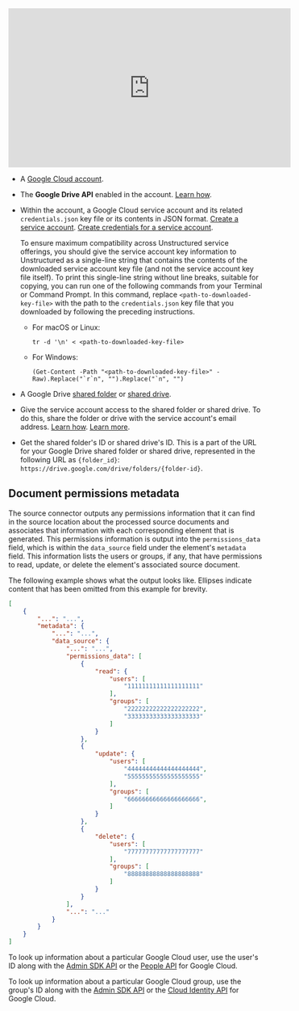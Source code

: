 <iframe
width="560"
height="315"
src="https://www.youtube.com/embed/ZiRD7hC-wh8"
title="YouTube video player"
frameborder="0"
allow="accelerometer; autoplay; clipboard-write; encrypted-media; gyroscope; picture-in-picture"
allowfullscreen
></iframe>

- A [Google Cloud account](https://console.cloud.google.com).
- The **Google Drive API** enabled in the account. 
  [Learn how](https://cloud.google.com/apis/docs/getting-started#enabling_apis).
- Within the account, a Google Cloud service account and its related `credentials.json` key file or its contents in JSON format. 
  [Create a service account](https://developers.google.com/workspace/guides/create-credentials#create_a_service_account). 
  [Create credentials for a service account](https://developers.google.com/workspace/guides/create-credentials#create_credentials_for_a_service_account).

  To ensure maximum compatibility across Unstructured service offerings, you should give the service account key information to Unstructured as 
  a single-line string that contains the contents of the downloaded service account key file (and not the service account key file itself). 
  To print this single-line string without line breaks, suitable for copying, you can run one of the following commands from your Terminal or Command Prompt. 
  In this command, replace `<path-to-downloaded-key-file>` with the path to the `credentials.json` key file that you downloaded by following the preceding instructions.

  - For macOS or Linux: 

    ```text
    tr -d '\n' < <path-to-downloaded-key-file>
    ```

  - For Windows:

    ```text
    (Get-Content -Path "<path-to-downloaded-key-file>" -Raw).Replace("`r`n", "").Replace("`n", "")
    ```

- A Google Drive [shared folder](https://support.google.com/drive/answer/2375091) or [shared drive](https://support.google.com/a/users/answer/7212025).
- Give the service account access to the shared folder or shared drive. To do this, share the folder or drive with the service account's email address. 
  [Learn how](https://support.google.com/drive/answer/7166529). 
  [Learn more](https://www.googlecloudcommunity.com/gc/Workspace-Q-A/Can-i-give-access-to-document-of-google-drive-to-service-account/m-p/530106).  
- Get the shared folder's ID or shared drive's ID. This is a part of the URL for your Google Drive shared folder or shared drive, represented in the following URL as `{folder_id}`: `https://drive.google.com/drive/folders/{folder-id}`.

## Document permissions metadata

The source connector outputs any permissions information that it can find in the source location about the processed source documents and associates that information with each 
corresponding element that is generated. This permissions information is output into the `permissions_data` field, which is within the 
`data_source` field under the element's `metadata` field. This information lists the users or groups, if any, that have 
permissions to read, update, or delete the element's associated source document.

The following example shows what the output looks like. Ellipses indicate content that has been omitted from this example for brevity. 

```json
[
    {
        "...": "...",
        "metadata": {
            "...": "...",
            "data_source": {
                "...": "...",
                "permissions_data": [
                    {
                        "read": {
                            "users": [
                                "11111111111111111111"
                            ],
                            "groups": [
                                "22222222222222222222",
                                "33333333333333333333"
                            ]
                        }
                    },
                    {
                        "update": {
                            "users": [
                                "44444444444444444444",
                                "55555555555555555555"
                            ],
                            "groups": [
                                "66666666666666666666",
                            ]
                        }
                    },
                    {
                        "delete": {
                            "users": [
                                "77777777777777777777"
                            ],
                            "groups": [
                                "88888888888888888888"
                            ]
                        }
                    }
                ],
                "...": "..."
            }
        }
    }
]
```

To look up information about a particular Google Cloud user, use the user's ID along with the 
[Admin SDK API](https://developers.google.com/workspace/admin/directory/reference/rest/v1/users/get) or the 
[People API](https://developers.google.com/people/api/rest/v1/people/get) for Google Cloud.

To look up information about a particular Google Cloud group, use the group's ID along with the 
[Admin SDK API](https://developers.google.com/workspace/admin/directory/reference/rest/v1/groups/get) or the 
[Cloud Identity API](https://cloud.google.com/identity/docs/reference/rest/v1/groups/get) for Google Cloud.  